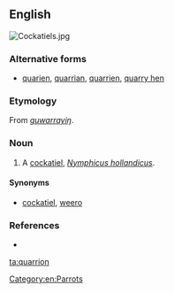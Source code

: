 ==English==
[[Image:Cockatiels.jpg|thumb|right]]
{{wikipedia|Cockatiel}}

===Alternative forms===
* [[quarien]], [[quarrian]], [[quarrien]], [[quarry hen]]

===Etymology===
From {{etyl|wrh|en}} ''[[guwarrayiŋ]]''.

===Noun===
{{en-noun}}

# A [[cockatiel]], ''[[Nymphicus hollandicus]]''.

====Synonyms====
* [[cockatiel]], [[weero]]

===References===
* {{cite-book|author=Dixon, R. M. W., Bruce Moore, W. S. Ramson, Mandy Thomas|year=2006|title=Australian Aboriginal Words in English: Their Origin and Meaning|edition=2nd ed.|publisher=Oxford University Press|isbn=0-19-554073-5|page=87}}

[[Category:en:Parrots]]

[[ta:quarrion]]